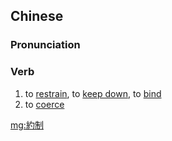 {{also|约制}}
==Chinese==
{{zh-forms|s=约制}}

===Pronunciation===
{{zh-pron
|m=yuēzhì
|c=joek3 zai3
|cat=v
}}

===Verb===
{{zh-verb}}

# to [[restrain]], to [[keep down]], to [[bind]]
# to [[coerce]]

[[mg:約制]]